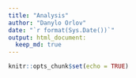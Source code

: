 ```yaml
---
title: "Analysis"
author: "Danylo Orlov"
date: "`r format(Sys.Date())`"
output: html_document:
  keep_md: true
---
```


```r
knitr::opts_chunk$set(echo = TRUE)
```

